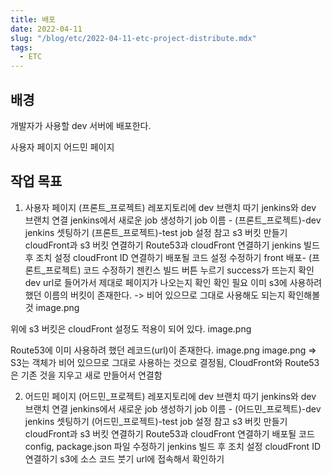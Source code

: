 ```yaml
---
title: 배포
date: 2022-04-11
slug: "/blog/etc/2022-04-11-etc-project-distribute.mdx"
tags:
  - ETC
---
```


## 배경
개발자가 사용할 dev 서버에 배포한다.

사용자 페이지 
어드민 페이지 

## 작업 목표
1. 사용자 페이지
(프론트_프로젝트) 레포지토리에 dev 브랜치 따기
jenkins와 dev 브랜치 연결
jenkins에서 새로운 job 생성하기
job 이름 - (프론트_프로젝트)-dev
jenkins 셋팅하기
   (프론트_프로젝트)-test job 설정 참고
s3 버킷 만들기
cloudFront과 s3 버킷 연결하기
Route53과 cloudFront 연결하기
jenkins 빌드 후 조치 설정
cloudFront ID 연결하기
배포될 코드 설정 수정하기 
front 배포- (프론트_프로젝트) 코드 수정하기
젠킨스 빌드 버튼 누르기
success가 뜨는지 확인
dev url로 들어가서 제대로 페이지가 나오는지 확인
확인 필요
이미 s3에 사용하려 했던 이름의 버킷이 존재한다. 
-> 비어 있으므로 그대로 사용해도 되는지 확인해볼 것
image.png

위에 s3 버킷은 cloudFront 설정도 적용이 되어 있다.
image.png

Route53에 이미 사용하려 했던 레코드(url)이 존재한다.
image.png
image.png
=> S3는 객체가 비어 있으므로 그대로 사용하는 것으로 결정됨, CloudFront와 Route53은 기존 것을 지우고 새로 만들어서 연결함


2. 어드민 페이지
   (어드민_프로젝트) 레포지토리에 dev 브랜치 따기
jenkins와 dev 브랜치 연결
jenkins에서 새로운 job 생성하기
job 이름 - (어드민_프로젝트)-dev
jenkins 셋팅하기
   (어드민_프로젝트)-test job 설정 참고
s3 버킷 만들기
cloudFront과 s3 버킷 연결하기
Route53과 cloudFront 연결하기
배포될 코드 config, package.json 파일 수정하기
jenkins 빌드 후 조치 설정
cloudFront ID 연결하기
s3에 소스 코드 붓기
url에 접속해서 확인하기

